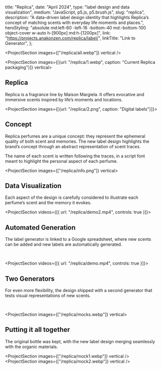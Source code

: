 

  title: "Replica",
  date: "April 2024",
  type: "label design and data visualization",
  medium: "JavaScript, p5.js, p5.brush.js",
  slug: "replica",
  description:
    "A data-driven label design identity that highlights Replica’s concept of matching scents with everyday life moments and places.",
  heroStyling:
    "absolute md:left-60 -left-16 -bottom-40 md:-bottom-100 object-cover w-auto h-[900px] md:h-[1200px]",
  link: "https://projects.anakonzen.com/replica/label/",
  linkTitle: "Link to Generator",
};

<ProjectSection images={["/replica/all.webp"]} vertical />

<ProjectSection images={[{url: "/replica/1.webp", caption: "Current Replica packaging"}]} vertical>

## Replica

Replica is a fragrance line by Maison Margiela. It offers evocative and
immersive scents inspired by life’s moments and locations.

</ProjectSection>

<ProjectSection images={[{url: "/replica/2.png", caption: "Digital labels"}]}>

## Concept

Replica perfumes are a unique concept: they represent the ephemeral quality of
both scent and memories. The new label design highlights the brand’s concept
through an abstract representation of scent traces.

The name of each scent is written following the traces, in a script font meant
to highlight the personal aspect of each perfume.

</ProjectSection>

<ProjectSection images={["/replica/info.png"]} vertical>

## Data Visualization

Each aspect of the design is carefully considered to illustrate each perfume’s
scent and the memory it evokes.

</ProjectSection>

<ProjectSection videos={[{ url: "/replica/demo2.mp4", controls: true }]}>

## Automated Generation

The label generator is linked to a Google spreadsheet, where new scents can be
added and new labels are automatically generated.

<SecButton
  label="label generator"
  href="https://projects.anakonzen.com/replica/label/"
/>
<br />
<SecButton
  label="spreadsheet"
  href="https://docs.google.com/spreadsheets/d/1DuwUz-b8Z4tc1KPDmYf3vY33ah6KrlnParE3rk_HdkA/edit?gid=0#gid=0/"
/>

</ProjectSection>

<ProjectSection videos={[{ url: "/replica/demo.mp4", controls: true }]}>

## Two Generators

For even more flexibility, the design shipped with a second generator that tests
visual representations of new scents.

<SecButton
  label="label generator 1"
  href="https://projects.anakonzen.com/replica/generator/"
/>
<br />
<SecButton
  label="label generator 2"
  href="https://projects.anakonzen.com/replica/label/"
/>

</ProjectSection>

<ProjectSection images={["/replica/mocks.webp"]} vertical>

## Putting it all together

The original bottle was kept, with the new label design merging seamlessly with
the organic materials.

</ProjectSection>

<ProjectSection images={["/replica/mock1.webp"]} vertical />
<ProjectSection images={["/replica/mock2.webp"]} vertical />
